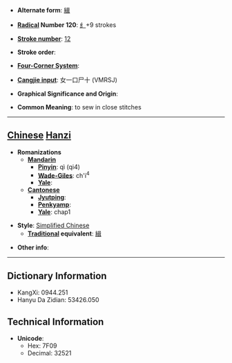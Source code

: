 * '''Alternate form''': [[緝]]

* '''[[Wiktionary:Chinese radical index| Radical]] Number 120''': [[Wiktionary:Chinese radical index 纟|纟]]+9 strokes

* '''[[Wiktionary:Chinese total strokes index|Stroke number]]''': [[Wiktionary:Chinese total strokes index 12|12]]

* '''Stroke order''': 

* '''[[Wiktionary:Chinese four corner index|Four-Corner System]]''': 

* '''[[Wiktionary:Chinese Cangjie index|Cangjie input]]''': 女一口尸十 (VMRSJ)

* '''Graphical Significance and Origin''': 

* '''Common Meaning''': to sew in close stitches

----

== [[Chinese]] [[Hanzi]] ==

* '''Romanizations'''
** '''[[Mandarin]]'''
*** '''[[Pinyin]]''': qì (qi4)
*** '''[[Wade-Giles]]''': ch'i<sup>4</sup>
*** '''[[Yale]]''': 
** '''[[Cantonese]]'''
*** '''[[Jyutping]]''':
*** '''[[Penkyamp]]''': 
*** '''[[Yale]]''': chap1

* '''Style''': [[Simplified Chinese]] 
** '''[[Traditional Chinese|Traditional]] equivalent''': [[緝]]

* '''Other info''': 

----

== Dictionary Information ==

* KangXi: 0944.251
* Hanyu Da Zidian: 53426.050

== Technical Information ==

* '''Unicode''':
** Hex: 7F09
** Decimal: 32521